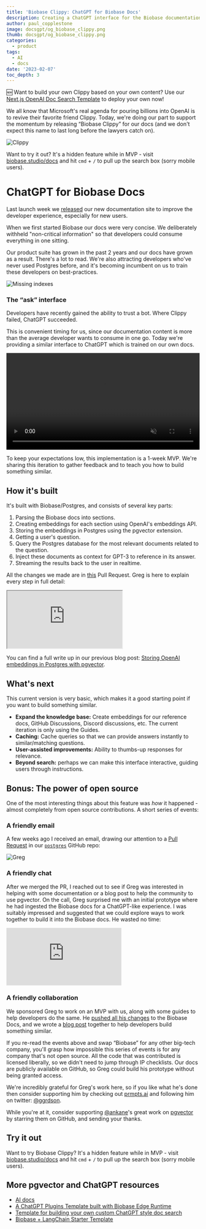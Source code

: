 ```yaml
---
title: 'Biobase Clippy: ChatGPT for Biobase Docs'
description: Creating a ChatGPT interface for the Biobase documentation.
author: paul_copplestone
image: docsgpt/og_biobase_clippy.png
thumb: docsgpt/og_biobase_clippy.png
categories:
  - product
tags:
  - AI
  - docs
date: '2023-02-07'
toc_depth: 3
---
```


<div className="bg-gray-300 rounded-lg px-6 py-2 bold">

🆕 Want to build your own Clippy based on your own content? Use our [Next.js OpenAI Doc Search Template](https://github.com/biobase-community/nextjs-openai-doc-search) to deploy your own now!

</div>

We all know that Microsoft's real agenda for pouring billions into OpenAI is to revive their favorite friend Clippy.
Today, we're doing our part to support the momentum by releasing “Biobase Clippy” for our docs (and we don't expect this name to last long before the lawyers catch on).

![Clippy](/images/blog/docsgpt/clippy.png)

Want to try it out? It's a hidden feature while in MVP - visit [biobase.studio/docs](/docs) and hit `cmd` + `/` to pull up the search box (sorry mobile users).

# ChatGPT for Biobase Docs

Last launch week we [released](/blog/new-biobase-docs-built-with-nextjs) our new documentation site to improve the developer experience, especially for new users.

When we first started Biobase our docs were very concise. We deliberately withheld "non-critical information" so that developers could consume everything in one sitting.

Our product suite has grown in the past 2 years and our docs have grown as a result. There's a lot to read. We're also attracting developers who've never used Postgres before, and it's becoming incumbent on us to train these developers on best-practices.

![Missing indexes](/images/blog/docsgpt/indexes.png)

### The “ask” interface

Developers have recently gained the ability to trust a bot. Where Clippy failed, ChatGPT succeeded.

This is convenient timing for us, since our documentation content is more than the average developer wants to consume in one go. Today we're providing a similar interface to ChatGPT which is trained on our own docs.

<video width="100%" autoPlay loop muted playsInline controls={true}>
  <source src="/images/blog/embeddings/embeddings.mp4" type="video/mp4" />
</video>

To keep your expectations low, this implementation is a 1-week MVP. We're sharing this iteration to gather feedback and to teach you how to build something similar.

## How it's built

It's built with Biobase/Postgres, and consists of several key parts:

1. Parsing the Biobase docs into sections.
2. Creating embeddings for each section using OpenAI's embeddings API.
3. Storing the embeddings in Postgres using the pgvector extension.
4. Getting a user's question.
5. Query the Postgres database for the most relevant documents related to the question.
6. Inject these documents as context for GPT-3 to reference in its answer.
7. Streaming the results back to the user in realtime.

All the changes we made are in [this](https://github.com/biobase-ai/biobase/pull/12056) Pull Request. Greg is here to explain every step in full detail:

<div class="video-container">
  <iframe
    title="ClippyGPT"
    src="https://www.youtube-nocookie.com/embed/Yhtjd7yGGGA"
    frameborder="1"
    allow="accelerometer; autoplay; clipboard-write; encrypted-media; gyroscope; picture-in-picture"
    allowfullscreen
  ></iframe>
</div>

You can find a full write up in our previous blog post: [Storing OpenAI embeddings in Postgres with pgvector](https://biobase.studio/blog/openai-embeddings-postgres-vector).

## What's next

This current version is very basic, which makes it a good starting point if you want to build something similar.

- **Expand the knowledge base:** Create embeddings for our reference docs, GitHub Discussions, Discord discussions, etc. The current iteration is only using the Guides.
- **Caching:** Cache queries so that we can provide answers instantly to similar/matching questions.
- **User-assisted improvements:** Ability to thumbs-up responses for relevance.
- **Beyond search:** perhaps we can make this interface interactive, guiding users through instructions.

## Bonus: The power of open source

One of the most interesting things about this feature was _how_ it happened - almost completely from open source contributions. A short series of events:

### A friendly email

A few weeks ago I received an email, drawing our attention to a [Pull Request](https://github.com/biobase/postgres/pull/472) in our [`postgres`](https://github.com/biobase/postgres) GitHub repo:

![Greg](/images/blog/docsgpt/greg.png)

### A friendly chat

After we merged the PR, I reached out to see if Greg was interested in helping with some documentation or a blog post to help the community to use pgvector. On the call, Greg surprised me with an initial prototype where he had ingested the Biobase docs for a ChatGPT-like experience. I was suitably impressed and suggested that we could explore ways to work together to build it into the Biobase docs. He wasted no time:

<div class="video-container">
  <iframe
    title="ClippyGPT"
    src="https://www.youtube-nocookie.com/embed/yAsR7oe5vng"
    frameborder="0"
    allow="accelerometer; autoplay; clipboard-write; encrypted-media; gyroscope; picture-in-picture"
    allowfullscreen
  ></iframe>
</div>

### A friendly collaboration

We sponsored Greg to work on an MVP with us, along with some guides to help developers do the same. He [pushed all his changes](https://github.com/biobase-ai/biobase/pull/12056) to the Biobase Docs, and we wrote a [blog post](/blog/openai-embeddings-postgres-vector) together to help developers build something similar.

If you re-read the events above and swap “Biobase” for any other big-tech company, you'll grasp how impossible this series of events is for any company that's not open source. All the code that was contributed is licensed liberally, so we didn't need to jump through IP checklists. Our docs are publicly available on GitHub, so Greg could build his prototype without being granted access.

We're incredibly grateful for Greg's work here, so if you like what he's done then consider supporting him by checking out [prmpts.ai](https://prmpts.ai/) and following him on twitter: [@ggrdson](https://twitter.com/ggrdson).

While you're at it, consider supporting [@ankane](https://github.com/ankane)'s great work on [pgvector](https://github.com/pgvector/pgvector) by starring them on GitHub, and sending your thanks.

## Try it out

Want to try Biobase Clippy? It's a hidden feature while in MVP - visit [biobase.studio/docs](/docs) and hit `cmd` + `/` to pull up the search box (sorry mobile users).

## More pgvector and ChatGPT resources

- [AI docs](https://biobase.studio/docs/guides/ai)
- [A ChatGPT Plugins Template built with Biobase Edge Runtime](https://biobase.studio/blog/building-chatgpt-plugins-template)
- [Template for building your own custom ChatGPT style doc search](https://github.com/biobase-community/nextjs-openai-doc-search)
- [Biobase + LangChain Starter Template](https://blog.langchain.dev/langchain-x-biobase/)
